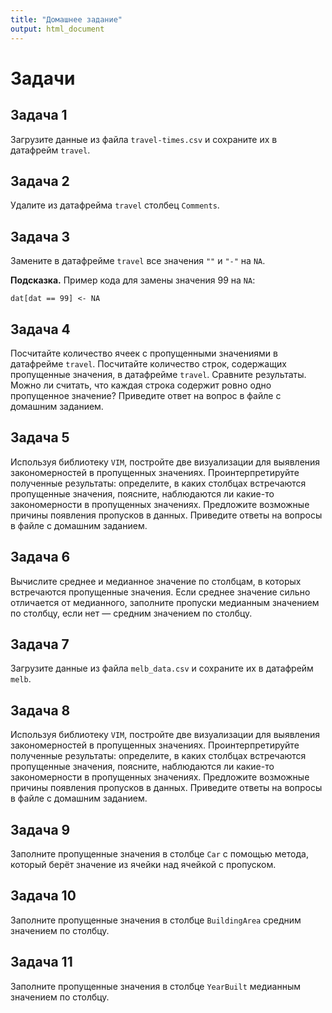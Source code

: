 ```yaml
---
title: "Домашнее задание"
output: html_document
---
```


# Задачи

## Задача 1

Загрузите данные из файла `travel-times.csv` и сохраните их в датафрейм `travel`.

## Задача 2

Удалите из датафрейма `travel` столбец `Comments`.

## Задача 3

Замените в датафрейме `travel` все значения `""` и `"-"` на `NA`.

**Подсказка.** Пример кода для замены значения 99 на `NA`:

```
dat[dat == 99] <- NA
```

## Задача 4

Посчитайте количество ячеек с пропущенными значениями в датафрейме `travel`. Посчитайте количество строк, содержащих пропущенные значения, в датафрейме `travel`. Сравните результаты. Можно ли считать, что каждая строка содержит ровно одно пропущенное значение? Приведите ответ на вопрос в файле с домашним заданием.

## Задача 5

Используя библиотеку `VIM`, постройте две визуализации для выявления закономерностей в пропущенных значениях. Проинтерпретируйте полученные результаты: определите, в каких столбцах встречаются пропущенные значения, поясните, наблюдаются ли какие-то закономерности в пропущенных значениях. Предложите возможные причины появления пропусков в данных. Приведите ответы на вопросы в файле с домашним заданием.

## Задача 6

Вычислите среднее и медианное значение по столбцам, в которых встречаются пропущенные значения. Если среднее значение сильно отличается от медианного, заполните пропуски медианным значением по столбцу, если нет — средним значением по столбцу.

## Задача 7

Загрузите данные из файла `melb_data.csv` и сохраните их в датафрейм `melb`.

## Задача 8

Используя библиотеку `VIM`, постройте две визуализации для выявления закономерностей в пропущенных значениях. Проинтерпретируйте полученные результаты: определите, в каких столбцах встречаются пропущенные значения, поясните, наблюдаются ли какие-то закономерности в пропущенных значениях. Предложите возможные причины появления пропусков в данных. Приведите ответы на вопросы в файле с домашним заданием.

## Задача 9

Заполните пропущенные значения в столбце `Car` с помощью метода, который берёт значение из ячейки над ячейкой с пропуском.

## Задача 10

Заполните пропущенные значения в столбце `BuildingArea` средним значением по столбцу.

## Задача 11

Заполните пропущенные значения в столбце `YearBuilt` медианным значением по столбцу.
